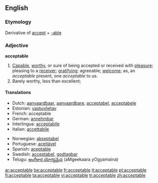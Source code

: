 ==English==
===Etymology===
Derivative of [[accept]] + [[-able]]

===Adjective===
'''acceptable'''

#[[Capable]], [[worthy]], or sure of being accepted or received with [[pleasure]]; pleasing to a [[receiver]]; [[gratifying]]; agreeable; [[welcome]]; as, an ''acceptable'' present, one ''acceptable'' to us.
#Barely worthy, less than excellent; 

====Translations====
{{top}}
*Dutch: [[aanvaardbaar]], [[aanvaardbare]], [[acceptabel]], [[acceptabele]]
*Estonian: [[vastuvõetav]]
*French: acceptable
*German: [[annehmbar]]
*Interlingua: [[acceptabile]]
*Italian: [[accettabile]]
{{mid}}
*Norwegian: [[akseptabel]]
*Portuguese: [[aceitável]]
*Spanish: [[aceptable]]
*Swedish: [[acceptabel]], [[godtagbar]]
*Telugu: [[అంగీకార యోగ్యమైన]] (aMgeekaara yOgyamaina)
{{bottom}}

[[ar:acceptable]]
[[be:acceptable]]
[[fr:acceptable]]
[[it:acceptable]]
[[pt:acceptable]]
[[fi:acceptable]]
[[ta:acceptable]]
[[vi:acceptable]]
[[tr:acceptable]]
[[zh:acceptable]]